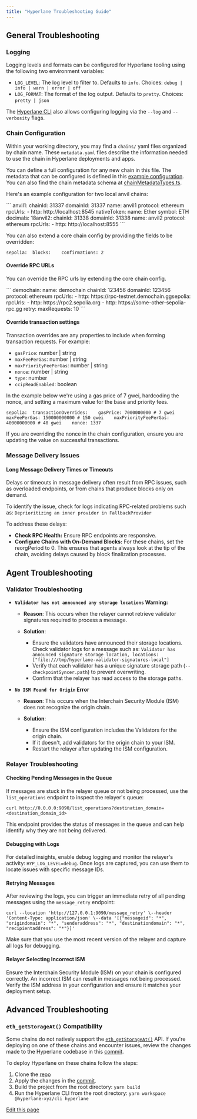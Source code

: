 ```yaml
---
title: "Hyperlane Troubleshooting Guide"
---
```


## General Troubleshooting[​](#general-troubleshooting "Direct link to General Troubleshooting")

### Logging[​](#logging "Direct link to Logging")

Logging levels and formats can be configured for Hyperlane tooling using the following two environment variables:

* `LOG_LEVEL`: The log level to filter to. Defaults to `info`. Choices: `debug | info | warn | error | off`
* `LOG_FORMAT`: The format of the log output. Defaults to `pretty`. Choices: `pretty | json`

The [Hyperlane CLI](/docs/reference/cli) also allows configuring logging via the `--log` and `--verbosity` flags.

### Chain Configuration[​](#chain-configuration "Direct link to Chain Configuration")

Within your working directory, you may find a `chains/` yaml files organized by chain name. These `metadata.yaml` files describe the information needed to use the chain in Hyperlane deployments and apps.

You can define a full configuration for any new chain in this file. The metadata that can be configured is defined in this [example configuration](https://github.com/hyperlane-xyz/hyperlane-monorepo/blob/main/typescript/cli/examples/chain-config.yaml). You can also find the chain metadata schema at [chainMetadataTypes.ts](https://github.com/hyperlane-xyz/hyperlane-monorepo/blob/main/typescript/sdk/src/metadata/chainMetadataTypes.ts).

Here's an example configuration for two local anvil chains:

<Accordion title="Example: Two Local Anvil Chains">
  ```
  anvil1:  chainId: 31337  domainId: 31337  name: anvil1  protocol: ethereum  rpcUrls:    - http: http://localhost:8545  nativeToken:    name: Ether    symbol: ETH    decimals: 18anvil2:  chainId: 31338  domainId: 31338  name: anvil2  protocol: ethereum  rpcUrls:    - http: http://localhost:8555
  ```
</Accordion>

You can also extend a core chain config by providing the fields to be overridden:

```
sepolia:  blocks:    confirmations: 2
```

#### Override RPC URLs[​](#override-rpc-urls "Direct link to Override RPC URLs")

You can override the RPC urls by extending the core chain config.

<Accordion title="Example: Define RPC URLs array and adjust retry settings">
  ```
  demochain:  name: demochain  chainId: 123456  domainId: 123456  protocol: ethereum  rpcUrls:    - http: https://rpc-testnet.demochain.ggsepolia:  rpcUrls:    - http: https://rpc2.sepolia.org    - http: https://some-other-sepolia-rpc.gg      retry:        maxRequests: 10
  ```
</Accordion>

#### Override transaction settings[​](#override-transaction-settings "Direct link to Override transaction settings")

Transaction overrides are any properties to include when forming transaction requests. For example:

* `gasPrice`: number | string
* `maxFeePerGas`: number | string
* `maxPriorityFeePerGas`: number | string
* `nonce`: number | string
* `type`: number
* `ccipReadEnabled`: boolean

In the example below we're using a gas price of 7 gwei, hardcoding the nonce, and setting a maximum value for the base and priority fees.

```
sepolia:  transactionOverrides:    gasPrice: 7000000000 # 7 gwei    maxFeePerGas: 150000000000 # 150 gwei    maxPriorityFeePerGas: 40000000000 # 40 gwei    nonce: 1337
```

<Warning>
  If you are overriding the nonce in the chain configuration, ensure you are updating the value on successful transactions.
</Warning>

### Message Delivery Issues[​](#message-delivery-issues "Direct link to Message Delivery Issues")

#### Long Message Delivery Times or Timeouts[​](#long-message-delivery-times-or-timeouts "Direct link to Long Message Delivery Times or Timeouts")

Delays or timeouts in message delivery often result from RPC issues, such as overloaded endpoints, or from chains that produce blocks only on demand.

To identify the issue, check for logs indicating RPC-related problems such as: `Deprioritizing an inner provider in FallbackProvider`

To address these delays:

* **Check RPC Health:** Ensure RPC endpoints are responsive.
* **Configure Chains with On-Demand Blocks:** For these chains, set the reorgPeriod to 0. This ensures that agents always look at the tip of the chain, avoiding delays caused by block finalization processes.

## Agent Troubleshooting[​](#agent-troubleshooting "Direct link to Agent Troubleshooting")

### Validator Troubleshooting[​](#validator-troubleshooting "Direct link to Validator Troubleshooting")

* **`Validator has not announced any storage locations` Warning:**

  * **Reason**: This occurs when the relayer cannot retrieve validator signatures required to process a message.

  * **Solution**:

    * Ensure the validators have announced their storage locations. Check validator logs for a message such as: `Validator has announced signature storage location, locations: ["file:///tmp/hyperlane-validator-signatures-local"]`
    * Verify that each validator has a unique signature storage path (`--checkpointSyncer.path`) to prevent overwriting.
    * Confirm that the relayer has read access to the storage paths.

* **`No ISM Found for Origin` Error**

  * **Reason**: This occurs when the Interchain Security Module (ISM) does not recognize the origin chain.

  * **Solution**:

    * Ensure the ISM configuration includes the Validators for the origin chain.
    * If it doesn't, add validators for the origin chain to your ISM.
    * Restart the relayer after updating the ISM configuration.

### Relayer Troubleshooting[​](#relayer-troubleshooting "Direct link to Relayer Troubleshooting")

#### Checking Pending Messages in the Queue[​](#checking-pending-messages-in-the-queue "Direct link to Checking Pending Messages in the Queue")

If messages are stuck in the relayer queue or not being processed, use the `list_operations` endpoint to inspect the relayer's queue:

```
curl http://0.0.0.0:9090/list_operations?destination_domain=<destination_domain_id>
```

This endpoint provides the status of messages in the queue and can help identify why they are not being delivered.

#### Debugging with Logs[​](#debugging-with-logs "Direct link to Debugging with Logs")

For detailed insights, enable debug logging and monitor the relayer's activity: `HYP_LOG_LEVEL=debug`. Once logs are captured, you can use them to locate issues with specific message IDs.

#### Retrying Messages[​](#retrying-messages "Direct link to Retrying Messages")

After reviewing the logs, you can trigger an immediate retry of all pending messages using the `message_retry` endpoint:

```
curl --location 'http://127.0.0.1:9090/message_retry' \--header 'Content-Type: application/json' \--data '[{"messageid": "*", "origindomain": "*", "senderaddress": "*", "destinationdomain": "*", "recipientaddress": "*"}]'
```

Make sure that you use the most recent version of the relayer and capture all logs for debugging.

#### Relayer Selecting Incorrect ISM[​](#relayer-selecting-incorrect-ism "Direct link to Relayer Selecting Incorrect ISM")

Ensure the Interchain Security Module (ISM) on your chain is configured correctly. An incorrect ISM can result in messages not being processed. Verify the ISM address in your configuration and ensure it matches your deployment setup.

## Advanced Troubleshooting[​](#advanced-troubleshooting "Direct link to Advanced Troubleshooting")

### `eth_getStorageAt()` Compatibility[​](#eth_getstorageat-compatibility "Direct link to eth_getstorageat-compatibility")

Some chains do not natively support the [`eth_getStorageAt()`](https://ethereum.org/en/developers/docs/apis/json-rpc/#eth_getstorageat) API. If you're deploying on one of these chains and encounter issues, review the changes made to the Hyperlane codebase in this [commit](https://github.com/hyperlane-xyz/hyperlane-monorepo/commit/871df7a4dce203ff5cf23ae654d03743dc00ea61).

To deploy Hyperlane on these chains follow the steps:

1. Clone the [repo](https://github.com/hyperlane-xyz/hyperlane-monorepo)
2. Apply the changes in the [commit](https://github.com/hyperlane-xyz/hyperlane-monorepo/commit/871df7a4dce203ff5cf23ae654d03743dc00ea61).
3. Build the project from the root directory: `yarn build`
4. Run the Hyperlane CLI from the root directory: `yarn workspace @hyperlane-xyz/cli hyperlane`

[Edit this page](https://github.com/hyperlane-xyz/v3-docs/tree/main/docs/deploy-hyperlane-troubleshooting.mdx)
